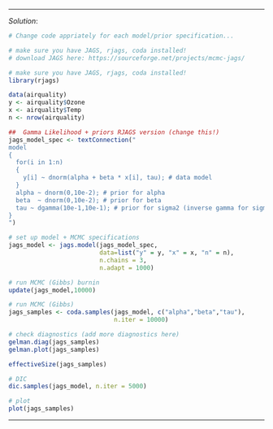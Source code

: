 
***
*Solution*: 

```r
# Change code appriately for each model/prior specification...

# make sure you have JAGS, rjags, coda installed!
# download JAGS here: https://sourceforge.net/projects/mcmc-jags/

# make sure you have JAGS, rjags, coda installed!
library(rjags)

data(airquality)
y <- airquality$Ozone
x <- airquality$Temp
n <- nrow(airquality)

##  Gamma Likelihood + priors RJAGS version (change this!)
jags_model_spec <- textConnection("
model
{
  for(i in 1:n)
  {
    y[i] ~ dnorm(alpha + beta * x[i], tau); # data model
  }
  alpha ~ dnorm(0,10e-2); # prior for alpha
  beta  ~ dnorm(0,10e-2); # prior for beta
  tau ~ dgamma(10e-1,10e-1); # prior for sigma2 (inverse gamma for sigma2, tau = 1/sigma2)
}
")

# set up model + MCMC specifications
jags_model <- jags.model(jags_model_spec, 
                         data=list("y" = y, "x" = x, "n" = n), 
                         n.chains = 3, 
                         n.adapt = 1000)

# run MCMC (Gibbs) burnin
update(jags_model,10000)

# run MCMC (Gibbs) 
jags_samples <- coda.samples(jags_model, c("alpha","beta","tau"), 
                             n.iter = 10000)

# check diagnostics (add more diagnostics here)
gelman.diag(jags_samples)
gelman.plot(jags_samples)

effectiveSize(jags_samples)

# DIC
dic.samples(jags_model, n.iter = 5000)

# plot 
plot(jags_samples)

```

***